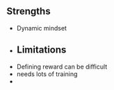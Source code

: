 


## Strengths

- Dynamic mindset
-
## Limitations

- Defining reward can be difficult
- needs lots of training
-
